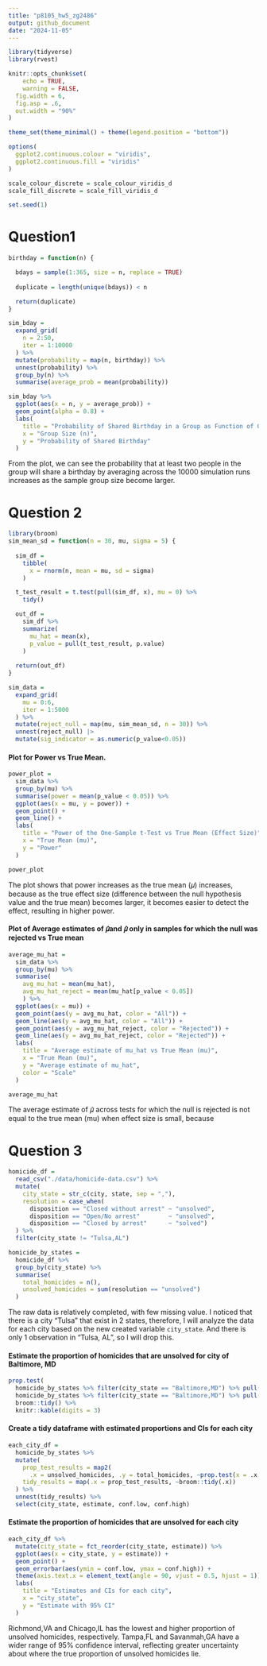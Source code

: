 ```yaml
---
title: "p8105_hw5_zg2486"
output: github_document
date: "2024-11-05"
---
```


```r
library(tidyverse)
library(rvest)

knitr::opts_chunk$set(
	echo = TRUE,
	warning = FALSE,
  fig.width = 6,
  fig.asp = .6,
  out.width = "90%"
)

theme_set(theme_minimal() + theme(legend.position = "bottom"))

options(
  ggplot2.continuous.colour = "viridis",
  ggplot2.continuous.fill = "viridis"
)

scale_colour_discrete = scale_colour_viridis_d
scale_fill_discrete = scale_fill_viridis_d

set.seed(1)
```

# Question1
```r
birthday = function(n) {

  bdays = sample(1:365, size = n, replace = TRUE)
  
  duplicate = length(unique(bdays)) < n

  return(duplicate)
}

sim_bday = 
  expand_grid(
    n = 2:50,
    iter = 1:10000
  ) %>% 
  mutate(probability = map(n, birthday)) %>% 
  unnest(probability) %>% 
  group_by(n) %>% 
  summarise(average_prob = mean(probability))

sim_bday %>% 
  ggplot(aes(x = n, y = average_prob)) +
  geom_point(alpha = 0.8) +
  labs(
    title = "Probability of Shared Birthday in a Group as Function of Group Size",
    x = "Group Size (n)",
    y = "Probability of Shared Birthday"
  ) 
```
From the plot, we can see the probability that at least two people in the group will share a birthday by averaging across the 10000 simulation runs increases as the sample group size become larger.



# Question 2
```r
library(broom)
sim_mean_sd = function(n = 30, mu, sigma = 5) {
  
  sim_df = 
    tibble(
      x = rnorm(n, mean = mu, sd = sigma)
    )

  t_test_result = t.test(pull(sim_df, x), mu = 0) %>% 
    tidy()

  out_df = 
    sim_df %>%  
    summarize(
      mu_hat = mean(x),
      p_value = pull(t_test_result, p.value)
    )
  
  return(out_df)
}

sim_data = 
  expand_grid(
    mu = 0:6,
    iter = 1:5000
  ) %>% 
  mutate(reject_null = map(mu, sim_mean_sd, n = 30)) %>% 
  unnest(reject_null) |>
  mutate(sig_indicator = as.numeric(p_value<0.05))
```

#### Plot for Power vs True Mean.
```r
power_plot = 
  sim_data %>% 
  group_by(mu) %>% 
  summarise(power = mean(p_value < 0.05)) %>% 
  ggplot(aes(x = mu, y = power)) + 
  geom_point() +
  geom_line() +
  labs(
    title = "Power of the One-Sample t-Test vs True Mean (Effect Size)",
    x = "True Mean (mu)",
    y = "Power"
  )

power_plot
```
The plot shows that power increases as the true mean (𝜇) increases, because as the true effect size (difference between the null hypothesis value and the true mean) becomes larger, it becomes easier to detect the effect, resulting in higher power.

#### Plot of Average estimates of 𝜇̂and 𝜇̂ only in samples for which the null was rejected vs True mean
```r
average_mu_hat = 
  sim_data %>% 
  group_by(mu) %>% 
  summarise(
    avg_mu_hat = mean(mu_hat),
    avg_mu_hat_reject = mean(mu_hat[p_value < 0.05])
    ) %>% 
  ggplot(aes(x = mu)) + 
  geom_point(aes(y = avg_mu_hat, color = "All")) +
  geom_line(aes(y = avg_mu_hat, color = "All")) +
  geom_point(aes(y = avg_mu_hat_reject, color = "Rejected")) +
  geom_line(aes(y = avg_mu_hat_reject, color = "Rejected")) +
  labs(
    title = "Average estimate of mu_hat vs True Mean (mu)",
    x = "True Mean (mu)",
    y = "Average estimate of mu_hat",
    color = "Scale"
  )

average_mu_hat
```
The average estimate of 𝜇̂ across tests for which the null is rejected is not equal to the true mean (mu) when effect size is small, because


# Question 3
```r
homicide_df = 
  read_csv("./data/homicide-data.csv") %>% 
  mutate(
    city_state = str_c(city, state, sep = ","),
    resolution = case_when(
      disposition == "Closed without arrest" ~ "unsolved",
      disposition == "Open/No arrest"        ~ "unsolved",
      disposition == "Closed by arrest"      ~ "solved")
  ) %>%
  filter(city_state != "Tulsa,AL")

homicide_by_states =
  homicide_df %>% 
  group_by(city_state) %>% 
  summarise(
    total_homicides = n(),
    unsolved_homicides = sum(resolution == "unsolved")
  )
```
The raw data is relatively completed, with few missing value. I noticed that there is a city "Tulsa" that exist in 2 states, therefore, I will analyze the data for each city based on the new created variable `city_state`. And there is only 1 observation in "Tulsa, AL", so I will drop this.

#### Estimate the proportion of homicides that are unsolved for city of Baltimore, MD
```r
prop.test(
  homicide_by_states %>% filter(city_state == "Baltimore,MD") %>% pull(unsolved_homicides), 
  homicide_by_states %>% filter(city_state == "Baltimore,MD") %>% pull(total_homicides)) %>%
  broom::tidy() %>% 
  knitr::kable(digits = 3)
```

#### Create a tidy dataframe with estimated proportions and CIs for each city
```r
each_city_df = 
  homicide_by_states %>% 
  mutate(
    prop_test_results = map2(
      .x = unsolved_homicides, .y = total_homicides, ~prop.test(x = .x, n = .y)),
    tidy_results = map(.x = prop_test_results, ~broom::tidy(.x))
  ) %>% 
  unnest(tidy_results) %>% 
  select(city_state, estimate, conf.low, conf.high)
```

#### Estimate the proportion of homicides that are unsolved for each city
```r
each_city_df %>% 
  mutate(city_state = fct_reorder(city_state, estimate)) %>% 
  ggplot(aes(x = city_state, y = estimate)) +
  geom_point() + 
  geom_errorbar(aes(ymin = conf.low, ymax = conf.high)) + 
  theme(axis.text.x = element_text(angle = 90, vjust = 0.5, hjust = 1)) +
  labs(
    title = "Estimates and CIs for each city",
    x = "city_state",
    y = "Estimate with 95% CI"
  )
```
Richmond,VA and Chicago,IL has the lowest and higher proportion of unsolved homicides, respectively. Tampa,FL and Savanmah,GA have a wider range of 95% confidence interval, reflecting greater uncertainty about where the true proportion of unsolved homicides lie. 
